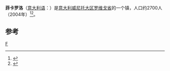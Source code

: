 '''菲卡罗洛'''（[[意大利语|意大利语]]：'''{{lang|it|Ficarolo}}'''）是[[意大利|意大利]][[威尼托大区|威尼托大区]][[罗维戈省|罗维戈省]]的一个镇，人口约2700人（2004年）<ref>{{Cite web|url=http://www.comuni-italiani.it/029/lista.html|title=Elenco Comuni Provincia di Rovigo - Veneto|accessdate=2017-08-26|work=www.comuni-italiani.it}}</ref><ref>{{Cite web|url=http://www.tuttitalia.it/veneto/provincia-di-rovigo/50-comuni/popolazione/|title=Comuni della Provincia di Rovigo per popolazione|accessdate=2017-08-26|work=Tuttitalia.it|language=it}}</ref>。

==参考==
{{reflist}}
{{Italy-geo-stub}}
{{Province of Rovigo}}

[[Category:罗维戈省市镇|F]]